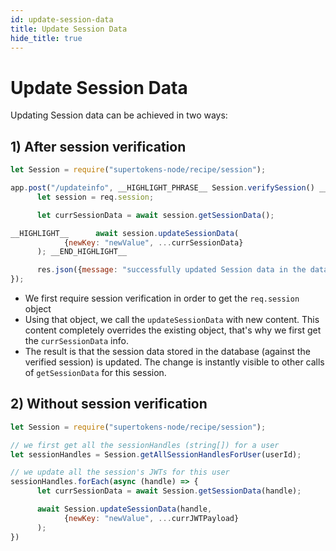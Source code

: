 ```yaml
---
id: update-session-data
title: Update Session Data
hide_title: true
---
```


<!-- COPY DOCS -->
<!-- ./session/common-customizations/sessions/update-session-data.mdx -->

# Update Session Data

Updating Session data can be achieved in two ways:

## 1) After session verification
<!--DOCUSAURUS_CODE_TABS-->
<!--NodeJS-->
```js
let Session = require("supertokens-node/recipe/session");

app.post("/updateinfo", __HIGHLIGHT_PHRASE__ Session.verifySession() __END_HIGHLIGHT_PHRASE__, async (req, res) => {
      let session = req.session;

      let currSessionData = await session.getSessionData();

__HIGHLIGHT__      await session.updateSessionData(
            {newKey: "newValue", ...currSessionData}
      ); __END_HIGHLIGHT__

      res.json({message: "successfully updated Session data in the database"})
});
```
<!--END_DOCUSAURUS_CODE_TABS-->

- We first require session verification in order to get the `req.session` object
- Using that object, we call the `updateSessionData` with new content. This content completely overrides the existing object, that's why we first get the `currSessionData` info.
- The result is that the session data stored in the database (against the verified session) is updated. The change is instantly visible to other calls of `getSessionData` for this session.


## 2) Without session verification

<!--DOCUSAURUS_CODE_TABS-->
<!--NodeJS-->
```js
let Session = require("supertokens-node/recipe/session");

// we first get all the sessionHandles (string[]) for a user
let sessionHandles = Session.getAllSessionHandlesForUser(userId);

// we update all the session's JWTs for this user
sessionHandles.forEach(async (handle) => {
      let currSessionData = await Session.getSessionData(handle);

      await Session.updateSessionData(handle, 
            {newKey: "newValue", ...currJWTPayload}
      );
})
```
<!--END_DOCUSAURUS_CODE_TABS-->
